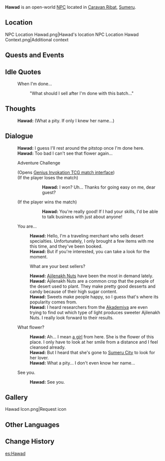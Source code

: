 {{Meta
<!-- Remove this template after adding the missing info -->
|missing_NPC_profile  = yes
}}
{{Character Infobox
|type             = Open-World NPC
|image            = NPC Hawad.png
|region           = Sumeru
|location         = Sumeru
|affiliation      = 
|title            = Merchant

|ancestry         = <!-- Clan/family -->
|father           = 
|mother           = 
|spouse           = 
|sibling          = 
|child            = 
|relative         = 

|voiceEN          = 
|voiceCN          = 
|voiceJP          = 
|dialoguereward   = 
}}
'''Hawad''' is an open-world [[NPC]] located in [[Caravan Ribat]], [[Sumeru]].

==Location==
<gallery>
NPC Location Hawad.png|Hawad's location
NPC Location Hawad Context.png|Additional context
</gallery>
<!--
==Profile==
''(To be added.)''

===Appearance===
''(To be added.)''
-->
==Quests and Events==
{{Quests and Events}}

==Idle Quotes==
{{Dialogue Start}}
: {{DIcon|Idle}} When I'm done...
:: {{A|VO Hawad 01.ogg}} "What should I sell after I'm done with this batch..."
{{Dialogue End}}

==Thoughts==
{{All Schemes to Know Explanation|name=Hawad}}
:{{A|VO Hawad All Schemes to Know 01.ogg}} '''Hawad:''' (What a pity. If only I knew her name...)

==Dialogue==
{{Dialogue Start}}
:'''Hawad:''' I guess I'll rest around the pitstop once I'm done here.
:'''Hawad:''' Too bad I can't see that flower again...
:{{DIcon|TCG}} Adventure Challenge
:;(Opens [[Genius Invokation TCG/Stage/Hawad/Waning Senses|Genius Invokation TCG match interface]])
:;(If the player loses the match)
:::'''Hawad:''' I won? Uh... Thanks for going easy on me, dear guest?
:;(If the player wins the match)
:::'''Hawad:''' You're really good! If I had your skills, I'd be able to talk business with just about anyone!
:{{DIcon}} You are...
::'''Hawad:''' Hello, I'm a traveling merchant who sells desert specialties. Unfortunately, I only brought a few items with me this time, and they've been booked.
::'''Hawad:''' But if you're interested, you can take a look for the moment.
::{{DIcon}} What are your best sellers?
::'''Hawad:''' [[Ajilenakh Nuts]] have been the most in demand lately.
::'''Hawad:''' Ajilenakh Nuts are a common crop that the people of the desert used to plant. They make pretty good desserts and candy because of their high sugar content.
::'''Hawad:''' Sweets make people happy, so I guess that's where its popularity comes from.
::'''Hawad:''' I heard researchers from the [[Akademiya]] are even trying to find out which type of light produces sweeter Ajilenakh Nuts. I really look forward to their results.
:{{DIcon}} What flower?
::'''Hawad:''' Ah... I mean [[Gohar|a girl]] from here. She is the flower of this place. I only have to look at her smile from a distance and I feel cleansed already.
::'''Hawad:''' But I heard that she's gone to [[Sumeru City]] to look for her lover.
::'''Hawad:''' What a pity... I don't even know her name...
:{{DIcon}} See you.
::'''Hawad:''' See you.
{{Dialogue End}}
<!--
==Event Dialogue==
===Event Name===
{{Dialogue Start}}
:'''{{subst:PAGENAME}}:'''
{{Dialogue End}}

==Trivia==
* 
-->

==Gallery==
<gallery>
Hawad Icon.png|Request icon
</gallery>

==Other Languages==
{{Other Languages
|default_hidden = 1
|en      = Hawad
|zhs     = 哈瓦德
|zhs_rm  = Hāwǎdé
|zht     = 哈瓦德
|zht_rm  = Hāwǎdé
|ja      = ハワード
|ja_rm   = Hawaado
|ko      = 하워드
|es      = Hawad
|fr      = Hawad
|ru      = Хавад
|th      = Hawad
|vi      = Hawad
|de      = Hawad
|id      = Hawad
|pt      = Hawad
|tr      = Hawad
|it      = Hawad
}}

==Change History==
{{Change History|3.0}}
<!--
==References==
{{Reflist}}
-->

[[es:Hawad]]